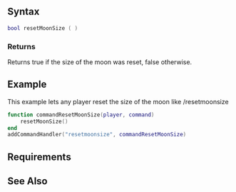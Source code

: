
{{Server client function}}
{{New feature/item|3.0132|1.3.1|5063|
This function is used to reset the size of the moon to its normal size.
}}

==Syntax== 
<syntaxhighlight lang="lua">
bool resetMoonSize ( )
</syntaxhighlight>

===Returns===
Returns true if the size of the moon was reset, false otherwise.

==Example== 
This example lets any player reset the size of the moon like /resetmoonsize
<syntaxhighlight lang="lua">
function commandResetMoonSize(player, command)
    resetMoonSize()
end
addCommandHandler("resetmoonsize", commandResetMoonSize)
</syntaxhighlight>
==Requirements==
{{Requirements|1.3.1-9.05063|1.3.1-9.05063}}

==See Also==
{{World functions}}